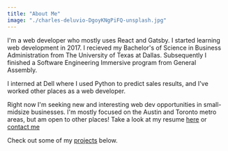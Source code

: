 ```yaml
---
title: "About Me"
image: "./charles-deluvio-DgoyKNgPiFQ-unsplash.jpg"
---
```



I'm a web developer who mostly uses React and Gatsby. I started learning web development in 2017. I recieved my Bachelor's of Science in Business Administration from The University of Texas at Dallas. Subsequently I finished a Software Engineering Immersive program from General Assembly. 

I interned at Dell where I used Python to predict sales results, and I've worked other places as a web developer. 

Right now I'm seeking new and interesting web dev opportunities in small-midsize businesses. I'm mostly focused on the Austin and Toronto metro areas, but am open to other places! Take a look at my resume [here](https://drive.google.com/file/d/1xkoLPHZlT5uTwL_Xe1XNoGBB3byspwjh/view?usp=sharing) or [contact me](#contact)

Check out some of my [projects](#projects) below. 
